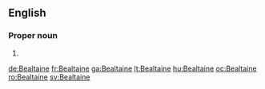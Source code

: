 ==English==
===Proper noun===
{{en-proper-noun}}

#{{alternative spelling of|[[Beltane]]}}

[[de:Bealtaine]]
[[fr:Bealtaine]]
[[ga:Bealtaine]]
[[lt:Bealtaine]]
[[hu:Bealtaine]]
[[oc:Bealtaine]]
[[ro:Bealtaine]]
[[sv:Bealtaine]]